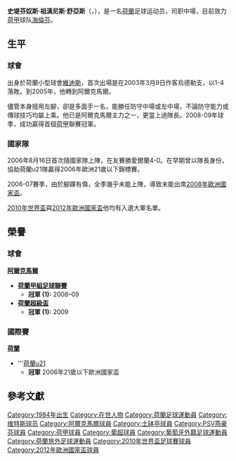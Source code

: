 {{noteTA
|G1=uefa
|G2=荷甲
|G3=Football
|T=zh-hans:斯泰恩·斯哈斯;  zh-hk:史堤芬奴斯·舒亞斯;
|1=zh-hans:斯泰恩·斯哈斯;  zh-hk:史堤芬奴斯·舒亞斯;
|2=zh-hans:斯哈斯; zh-hk:舒亞斯;
|3=zh-hans:斯泰恩·约翰尼斯·斯哈斯;  zh-hk:史堤芬奴斯·祖漢尼斯·舒亞斯;
|4=zh-hans:斯泰恩;  zh-hk:史堤芬奴斯;
}}

{{Infobox football biography
| name             = 史堤芬奴斯·舒亞斯<br />Stijn Schaars
| image            = Stijn-schaars.jpg
| fullname         = Stefanus Johannes Schaars<ref>{{Cite web |url=http://www.90minut.pl/wystepy.php?id=15189&id_sezon=75 |title=Schaars Profile at 90Minut.pl |access-date=2017-12-19 |archive-date=2017-12-22 |archive-url=https://web.archive.org/web/20171222051408/http://www.90minut.pl/wystepy.php?id=15189&id_sezon=75 }}</ref>
| birth_date       = {{Birth date and age|df=yes|1984|1|11}}
| birth_place      = 荷蘭{{tsl|en|Gendt|Gendt}}
| height           = 1.77m
| currentclub      = [[海倫芬體育會|海倫芬]]
| clubnumber       = 6
| position = [[防守中場|防守中場]] / [[左中場|左中場]]
| youthyears1      =
| youthclubs1      = De Bataven
| youthyears2      = 2000–2003
| youthclubs2      = [[維迪斯職業足球基金會|維迪斯]]
| years1           = 2003–2005
| clubs1           = [[維迪斯職業足球基金會|維迪斯]]
| caps1            = 44
| goals1           = 4
| years2           = 2005–2011
| clubs2           = [[AZ_(足球會)|阿爾克馬爾]]
| caps2            = 129
| goals2           = 7
| years3           = 2011–2013
| clubs3           = [[葡萄牙体育俱乐部|体育CP]]
| caps3            = 37
| goals3           = 3
| years4           = 2013–2016
| clubs4           = [[PSV燕豪芬|PSV燕豪芬]]
| caps4            = 41
| goals4           = 0
| years5           = 2014–2016
| clubs5           = [[燕豪芬青年隊|燕豪芬青年隊]]
| caps5            = 6
| goals5           = 1
| years6           = 2016–
| clubs6           = [[海倫芬體育會|海倫芬]]
| caps6            = 20
| goals6           = 1
| nationalyears1   = 2003–2006
| nationalteam1    = [[荷蘭21歲以下國家足球隊|荷蘭U21]]
| nationalcaps1    = 20
| nationalgoals1   = 1
| nationalyears2   = 2006–
| nationalteam2    = [[荷蘭國家足球隊|荷蘭]]
| nationalcaps2    = 24
| nationalgoals2   = 0
| pcupdate         = 10 May 2014 
| ntupdate         = 6 March 2014 
}}

'''史堤芬奴斯·祖漢尼斯·舒亞斯'''（{{lang-en|'''Stefanus Johannes Schaars'''}}，{{bd|1984年|1月11日|catIdx=Stefanus Johannes Schaars}}），是一名[[荷蘭|荷蘭]]足球运动员，司职中場，目前效力[[荷蘭足球甲级联赛|荷甲]]球队[[海倫芬體育會|海倫芬]]。

== 生平 ==
=== 球會 ===
出身於荷蘭小型球會[[維迪斯|維迪斯]]，首次出場是在2003年3月9日作客烏德勒支，以1-4落敗。到2005年，他轉到阿爾克馬爾。

儘管本身擅用左腳，卻是多面手一名，能勝任防守中場或左中場，不論防守能力或傳球技巧均屬上乘。他已是阿爾克馬爾主力之一，更當上過隊長。2008-09年球季，成功贏得首個[[荷蘭甲組足球聯賽|荷甲]]聯賽冠軍。

=== 國家隊 ===
2006年8月16日首次隨國家隊上陣，在友賽勝愛爾蘭4-0。在早期曾以隊長身份，協助荷蘭u21隊贏得2006年歐洲21歲以下錦標賽。

2006-07賽季，由於腳踝有傷，全季幾乎未能上陣，導致未能出席[[2008年歐洲國家盃|2008年歐洲國家盃]]。

[[2010年世界盃|2010年世界盃]]與[[2012年歐洲國家盃|2012年歐洲國家盃]]他均有入選大軍名單。

== 榮譽 ==
=== 球會 ===
{{flagicon|Netherlands}} '''[[阿爾克馬爾|阿爾克馬爾]]'''
* '''[[荷蘭甲組足球聯賽|荷蘭甲組足球聯賽]]'''
** '''冠軍 (1):''' 2008–09
* '''[[荷蘭超級盃|荷蘭超級盃]]'''
** '''冠軍 (1):''' 2009

=== 國際賽 ===
{{flagicon|Netherlands}} '''[[荷蘭國家足球隊|荷蘭]]'''
* '''[[荷蘭21歲以下國家足球隊|荷蘭u21]]
** '''冠軍''' 2006年21歲以下歐洲國家盃

== 參考文獻 ==
{{reflist}}

{{Netherlands Squad 2010 World Cup}}
{{2012年歐洲足球錦標賽荷蘭參賽名單}}

{{DEFAULTSORT:Schaars, Stijn}}

[[Category:1984年出生|Category:1984年出生]]
[[Category:在世人物|Category:在世人物]]
[[Category:荷蘭足球運動員|Category:荷蘭足球運動員]]
[[Category:维特斯球员|Category:维特斯球员]]
[[Category:阿爾克馬爾球員|Category:阿爾克馬爾球員]]
[[Category:士砵亭球員|Category:士砵亭球員]]
[[Category:PSV燕豪芬球員|Category:PSV燕豪芬球員]]
[[Category:荷甲球員|Category:荷甲球員]]
[[Category:葡超球員|Category:葡超球員]]
[[Category:葡萄牙外籍足球運動員|Category:葡萄牙外籍足球運動員]]
[[Category:荷蘭旅外足球運動員|Category:荷蘭旅外足球運動員]]
[[Category:2010年世界盃足球賽球員|Category:2010年世界盃足球賽球員]]
[[Category:2012年歐洲國家盃球員|Category:2012年歐洲國家盃球員]]